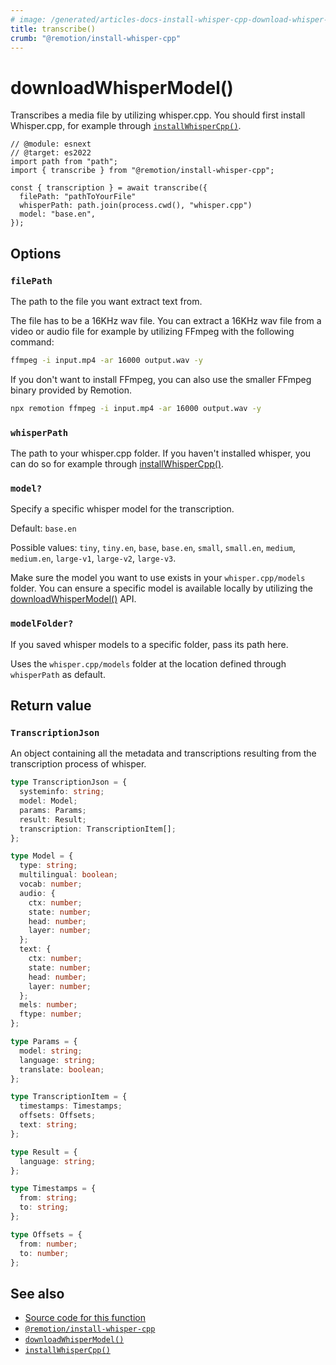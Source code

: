 ```yaml
---
# image: /generated/articles-docs-install-whisper-cpp-download-whisper-model.png
title: transcribe()
crumb: "@remotion/install-whisper-cpp"
---
```


# downloadWhisperModel()<AvailableFrom v="?"/>

Transcribes a media file by utilizing whisper.cpp.
You should first install Whisper.cpp, for example through [`installWhisperCpp()`](/docs/install-whisper-cpp/install-whisper-cpp).

```tsx twoslash title="transcribe.mjs"
// @module: esnext
// @target: es2022
import path from "path";
import { transcribe } from "@remotion/install-whisper-cpp";

const { transcription } = await transcribe({
  filePath: "pathToYourFile"
  whisperPath: path.join(process.cwd(), "whisper.cpp")
  model: "base.en",
});
```

## Options

### `filePath`

The path to the file you want extract text from.

The file has to be a 16KHz wav file. You can extract a 16KHz wav file from a video or audio file for
example by utilizing FFmpeg with the following command:

```bash
ffmpeg -i input.mp4 -ar 16000 output.wav -y
```

If you don't want to install FFmpeg, you can also use the smaller FFmpeg binary provided by Remotion.

```bash
npx remotion ffmpeg -i input.mp4 -ar 16000 output.wav -y
```

### `whisperPath`

The path to your whisper.cpp folder. If you haven't installed whisper, you can do so for example through [installWhisperCpp()](docs/install-whisper-cpp/install-whisper-cpp).

### `model?`

Specify a specific whisper model for the transcription.

Default: `base.en`

Possible values: `tiny`, `tiny.en`, `base`, `base.en`, `small`, `small.en`, `medium`, `medium.en`, `large-v1`, `large-v2`, `large-v3`.

Make sure the model you want to use exists in your `whisper.cpp/models` folder. You can ensure a specific model is available locally by utilizing the [downloadWhisperModel()](docs/install-whisper-cpp/download-whisper-model) API.

### `modelFolder?`

If you saved whisper models to a specific folder, pass its path here.

Uses the `whisper.cpp/models` folder at the location defined through `whisperPath` as default.

## Return value

### `TranscriptionJson`

An object containing all the metadata and transcriptions resulting from the transcription process of whisper.

```ts
type TranscriptionJson = {
  systeminfo: string;
  model: Model;
  params: Params;
  result: Result;
  transcription: TranscriptionItem[];
};

type Model = {
  type: string;
  multilingual: boolean;
  vocab: number;
  audio: {
    ctx: number;
    state: number;
    head: number;
    layer: number;
  };
  text: {
    ctx: number;
    state: number;
    head: number;
    layer: number;
  };
  mels: number;
  ftype: number;
};

type Params = {
  model: string;
  language: string;
  translate: boolean;
};

type TranscriptionItem = {
  timestamps: Timestamps;
  offsets: Offsets;
  text: string;
};

type Result = {
  language: string;
};

type Timestamps = {
  from: string;
  to: string;
};

type Offsets = {
  from: number;
  to: number;
};
```

## See also

- [Source code for this function](https://github.com/remotion-dev/remotion/blob/main/packages/install-whisper-cpp/src/transcribe.ts)
- [`@remotion/install-whisper-cpp`](/docs/install-whisper-cpp)
- [`downloadWhisperModel()`](/docs/install-whisper-cpp/download-whisper-model)
- [`installWhisperCpp()`](/docs/install-whisper-cpp/install-whisper-cpp)
